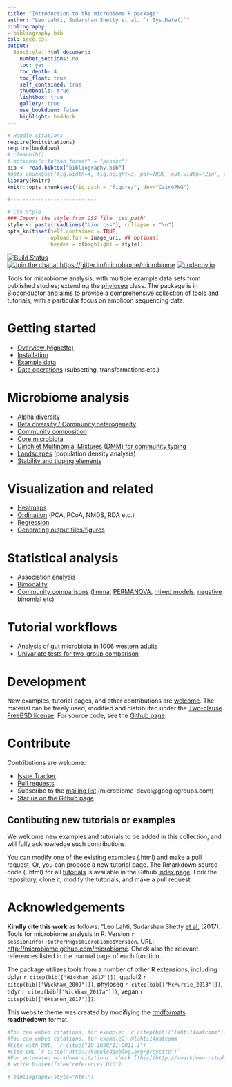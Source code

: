 ```yaml
---
title: "Introduction to the microbiome R package"
author: "Leo Lahti, Sudarshan Shetty et al. `r Sys.Date()`"
bibliography: 
- bibliography.bib
csl: ieee.csl
output:
  BiocStyle::html_document:
    number_sections: no
    toc: yes
    toc_depth: 4
    toc_float: true
    self_contained: true
    thumbnails: true
    lightbox: true
    gallery: true
    use_bookdown: false
    highlight: haddock
---
```

<!--
  %\VignetteIndexEntry{microbiome tutorial}
  %\VignetteEngine{knitr::rmarkdown}
  %\usepackage[utf8]{inputenc}
  %\VignetteEncoding{UTF-8}
-->


```r
# Handle citations
require(knitcitations)
require(bookdown)
# cleanbib()
# options("citation_format" = "pandoc")
bib <- read.bibtex("bibliography.bib")
#opts_chunk$set(fig.width=4, fig.height=3, par=TRUE, out.width='2in', fig.pos='H')
library(knitr)
knitr::opts_chunk$set(fig.path = "figure/", dev="CairoPNG")

#----------------------------

# CSS Style
### Import the style from CSS file 'css_path' 
style <- paste(readLines("bioc.css"), collapse = "\n")
opts_knit$set(self.contained = TRUE,
              upload.fun = image_uri, ## optional
              header = c(highlight = style))
```



[![Build Status](https://api.travis-ci.org/microbiome/microbiome.png)](https://travis-ci.org/microbiome/microbiome)  
[![Join the chat at https://gitter.im/microbiome/microbiome](https://badges.gitter.im/microbiome/microbiome.svg)](https://gitter.im/microbiome/microbiome?utm_source=badge&utm_medium=badge&utm_campaign=pr-badge&utm_content=badge)
[![codecov.io](https://codecov.io/github/microbiome/microbiome/coverage.svg?branch=master)](https://codecov.io/github/microbiome/microbiome?branch=master)




Tools for microbiome analysis; with multiple example data sets from published studies; extending the [phyloseq](http://joey711.github.io/phyloseq/import-data) class. The package is in [Bioconductor](https://bioconductor.org/packages/devel/bioc/html/microbiome.html) and aims to provide a comprehensive collection of tools and tutorials, with a particular focus on amplicon sequencing data.


# Getting started

* [Overview (vignette)](https://bioconductor.org/packages/devel/bioc/vignettes/microbiome/inst/doc/vignette.html)
* [Installation](Installation.html)
* [Example data](Data.html)
* [Data operations](Preprocessing.html) (subsetting, transformations etc.)


# Microbiome analysis

* [Alpha diversity](Diversity.html)
* [Beta diversity / Community heterogeneity](Betadiversity.html)
* [Community composition](Composition.html)
* [Core microbiota](Core.html)
* [Dirichlet Multinomial Mixtures (DMM) for community typing](DMM.html)
* [Landscapes](Landscaping.html) (population density analysis)
* [Stability and tipping elements](Stability.html)


# Visualization and related

* [Heatmaps](Heatmap.html)
* [Ordination](Ordination.html) (PCA, PCoA, NMDS, RDA etc.)
* [Regression](Regression.html)
* [Generating output files/figures](Output.html)


# Statistical analysis  

* [Association analysis](Heatmap.html)
* [Bimodality](Bimodality.html)
* [Community comparisons](Comparisons.html) ([limma](limma.html), [PERMANOVA](PERMANOVA.html), [mixed models](Mixedmodels.html), [negative binomial](Negativebinomial.html)  etc)



# Tutorial workflows  

* [Analysis of gut microbiota in 1006 western adults](Tutorial.html)
* [Univariate tests for two-group comparison](all.html)



# Development  

New examples, tutorial pages, and other contributions are [welcome](Contributing.html). The material can be freely used, modified and distributed under the [Two-clause FreeBSD license](http://en.wikipedia.org/wiki/BSD\_licenses). For source code, see the [Github page](https://github.com/microbiome/microbiome/).  


# Contribute  

Contributions are welcome:

  * [Issue Tracker](https://github.com/microbiome/microbiome/issues) 
  * [Pull requests](https://github.com/microbiome/microbiome/)
  * Subscribe to the [mailing list](https://groups.google.com/forum/#!forum/microbiome-devel) (microbiome-devel@googlegroups.com)
  * [Star us on the Github page](https://github.com/microbiome/microbiome)


## Contibuting new tutorials or examples

We welcome new examples and tutorials to be added in this collection, and will fully acknowledge such contributions.

You can modify one of the existing examples (.html) and make a pull request. Or, you can propose a new tutorial page. The Rmarkdown source code (..html) for all [tutorials](http://microbiome.github.io/tutorials/) is available in the Github [index.page](https://github.com/microbiome/tutorials). Fork the repository, clone it, modify the tutorials, and make a pull request.  


# Acknowledgements

**Kindly cite this work** as follows: "Leo Lahti, Sudarshan Shetty [et al.](https://github.com/microbiome/microbiome/graphs/contributors) (2017). Tools for microbiome analysis in R. Version `r sessionInfo()$otherPkgs$microbiome$Version`. URL: [http://microbiome.github.com/microbiome](http://microbiome.github.com/microbiome). Check also the relevant references listed in the manual page of each function. 

The package utilizes tools from a number of other R extensions, including dplyr `r citep(bib[["Wickham_2017"]])`, ggplot2 `r citep(bib[["Wickham_2009"]])`, phyloseq `r citep(bib[["McMurdie_2013"]])`, tidyr `r citep(bib[["Wickham_2017a"]])`, vegan `r citep(bib[["Oksanen_2017"]])`.

This website theme was created by modifiying the [rmdformats](https://github.com/juba/rmdformats) **readthedown** format.  

```r
#You can embed citations, for example: `r citep(bib[["lahti14natcomm"]])`
#You can embed citations, for example2: @lahti14natcomm
#Cite with DOI: `r citep("10.1890/11-0011.1")`
#Cite URL `r citep("http://knowledgeblog.org/greycite")`
#For automated markdown citations, check [this](http://rmarkdown.rstudio.com/authoring_bibliographies_and_citations.html), [this](https://github.com/cboettig/knitcitations), and [this](http://www.carlboettiger.info/2012/03/24/citations-in-markdown-using-knitr.html). 
# write.bibtex(file="references.bib")
```

```r
# bibliography(style="html")
```


